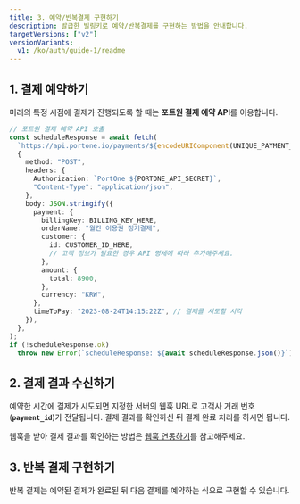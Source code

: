 ```yaml
---
title: 3. 예약/반복결제 구현하기
description: 발급한 빌링키로 예약/반복결제를 구현하는 방법을 안내합니다.
targetVersions: ["v2"]
versionVariants:
  v1: /ko/auth/guide-1/readme
---
```


## 1. 결제 예약하기

미래의 특정 시점에 결제가 진행되도록 할 때는 **포트원 결제 예약 API**를 이용합니다.

```ts title="server-side"
// 포트원 결제 예약 API 호출
const scheduleResponse = await fetch(
  `https://api.portone.io/payments/${encodeURIComponent(UNIQUE_PAYMENT_ID)}/schedule`,
  {
    method: "POST",
    headers: {
      Authorization: `PortOne ${PORTONE_API_SECRET}`,
      "Content-Type": "application/json",
    },
    body: JSON.stringify({
      payment: {
        billingKey: BILLING_KEY_HERE,
        orderName: "월간 이용권 정기결제",
        customer: {
          id: CUSTOMER_ID_HERE,
          // 고객 정보가 필요한 경우 API 명세에 따라 추가해주세요.
        },
        amount: {
          total: 8900,
        },
        currency: "KRW",
      },
      timeToPay: "2023-08-24T14:15:22Z", // 결제를 시도할 시각
    }),
  },
);
if (!scheduleResponse.ok)
  throw new Error(`scheduleResponse: ${await scheduleResponse.json()}`);
```

## 2. 결제 결과 수신하기

예약한 시간에 결제가 시도되면 지정한 서버의 웹훅 URL로 고객사 거래 번호(**`payment_id`**)가
전달됩니다. 결제 결과를 확인하신 뒤 결제 완료 처리를 하시면 됩니다.

웹훅을 받아 결제 결과를 확인하는 방법은 [웹훅 연동하기](../webhook)를 참고해주세요.

## 3. 반복 결제 구현하기

반복 결제는 예약된 결제가 완료된 뒤 다음 결제를 예약하는 식으로 구현할 수 있습니다.
